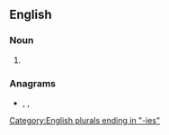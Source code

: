 ==English==

===Noun===
{{head|en|noun plural form}}

# {{plural of|rowdy|lang=en}}

===Anagrams===
* {{l|en|dowries}}, {{l|en|weirdos}}, {{l|en|wordies}}
[[Category:English plurals ending in "-ies"]]